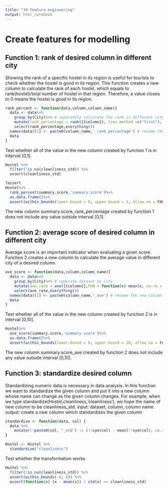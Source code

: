 ```yaml
---
title: "30-feature-engineering"
output: html_notebook
---
```


# Create features for modelling

## Function 1: rank of desired column in different city
Showing the rank of a specific hostel in its region is useful for tourists to check whether the hostel is good in its region. This function creates a new column to calculate the rank of each hostel, which equals to
rank(hostel)/total number of hostel in that region. Therefore, a value closes to 0 means the hostel is good in its region. 
```r
rank_percent <- function(data,column,column_name){
  data <- data%>%
    group_by(City)%>% # separately calculate the rank in different city
    mutate(rank_percentage = rank({{column}}, ties.method =c("first"), na.last = TRUE)/n())%>%
    select(rank_percentage,everything())
  names(data)[1] <- paste0(column_name,'_rank_percentage') # rename the new column
  data
}
```

Test whether all of the value in the new column created by function 1 is in interval [0,1].
```r
Hostel %>% 
  filter(!is.na(cleanliness_std)) %>% 
  assert(cleanliness_std)

?assert
Hostel%>%
  rank_percent(summary.score,'summary.score')%>%
  as.data.frame()%>%
  assert(within_bounds(lower.bound = 0, upper.bound = 1, allow.na = FALSE),summary.score_rank_percentage)
```
The new column summary.score_rank_percentage created by function 1 does not include any value outside interval [0,1].


## Function 2: average score of desired column in different city
Average score is an important indicator when evaluating a given score. Function 2 creates a new column to calculate the average value in different city of a desired column.
```r
ave_score <- function(data,column,column_name){
  data <- data%>%
    group_by(City)%>% # seperate dataset by City
    mutate(ave_rate = ave({{column}},FUN = function(x) mean(x, na.rm = TRUE)))%>% # calculate average score seperately
    select(ave_rate,everything())
  names(data)[1] <- paste0(column_name,'_ave') # rename the new column
  data
}
```

Test whether all of the value in the new column created by function 2 is in interval [0,10].
```r
Hostel%>%
  ave_score(summary.score,'summary.score')%>%
  as.data.frame()%>%
  assert(within_bounds(lower.bound = 0, upper.bound = 10, allow.na = FALSE),summary.score_ave)
```
The new column summary.score_ave created by function 2 does not include any value outside interval [0,10].


## Function 3: standardize desired column
Standardizing numeric data is necessary in data analysis. In this function we want to standardize the given column and put it into a new column whose name can change as the given column changes. For example, when we type standardize(Hostel,cleanliness,'cleanliness'), we hope the name of new column to be cleanliness_std.
input: dataset, column, column name
output: create a new column which standardizes the given column
```r
standardize <- function(data, col) {
  data %>%
    mutate(!!paste0(col, "_std") := (!!sym(col) - mean(!!sym(col), na.rm=TRUE)) / sd(!!sym(col), na.rm=TRUE))
}

Hostel <- Hostel %>% 
  standardize("cleanliness")
```

Test whether the transformation works
```r
Hostel %>% 
  filter(!is.na(cleanliness_std)) %>% 
  assert(within_bounds(-8, 8)) %>% 
  assert(function(x) (x - mean(x)) / std(x) == cleanliness_std)
```